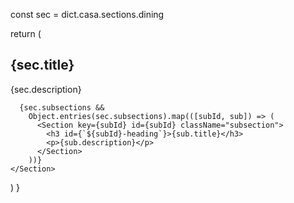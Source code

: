 
  const sec = dict.casa.sections.dining

  return (
    <Section id="dining" className="main-section">
      <h2 id="dining-heading">{sec.title}</h2>
      <p>{sec.description}</p>

      {sec.subsections &&
        Object.entries(sec.subsections).map(([subId, sub]) => (
          <Section key={subId} id={subId} className="subsection">
            <h3 id={`${subId}-heading`}>{sub.title}</h3>
            <p>{sub.description}</p>
          </Section>
        ))}
    </Section>
  )
}